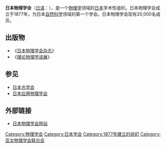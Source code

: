 '''日本物理学会'''（[[日语|日语]]：{{lang|ja|日本物理学会}}），是一个[[物理学|物理学]]领域的[[日本|日本]]学术性组织。日本物理学会成立于1877年，为日本[[自然科学|自然科学]]领域的第一个学会。日本物理学会现有20,000名成员。

== 出版物 ==
*《[[日本物理学会杂志|日本物理学会杂志]]》
*《[[理论物理学进展|理论物理学进展]]》

== 参见 ==
*[[日本光学会|日本光学会]]
*[[日本应用物理学会|日本应用物理学会]]

==外部链接==
*[https://web.archive.org/web/20100511072144/http://wwwsoc.nii.ac.jp/jps/ 日本物理学会网站]

{{Authority control}}
[[Category:物理学会|Category:物理学会]]
[[Category:日本学会|Category:日本学会]]
[[Category:1877年建立的组织|Category:1877年建立的组织]]
[[Category:亚太物理学会联合会|Category:亚太物理学会联合会]]